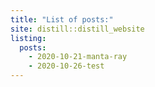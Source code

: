 ```yaml
---
title: "List of posts:"
site: distill::distill_website
listing: 
  posts:
    - 2020-10-21-manta-ray
    - 2020-10-26-test
---
```

